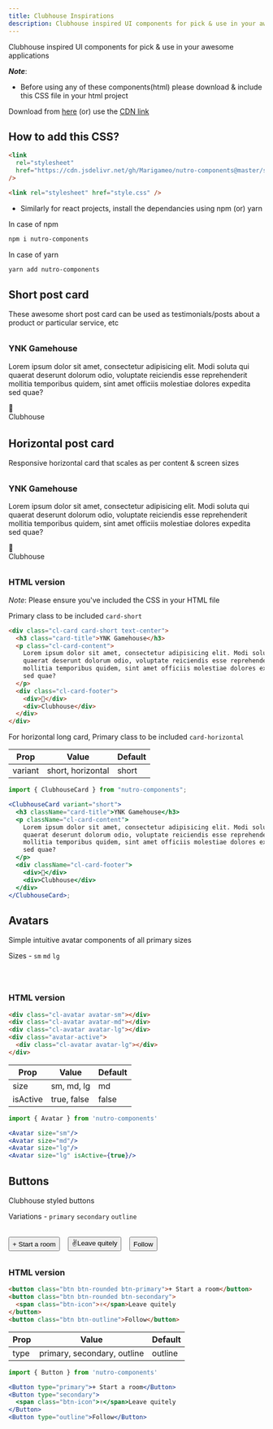 ```yaml
---
title: Clubhouse Inspirations
description: Clubhouse inspired UI components for pick & use in your awesome applications
---
```


Clubhouse inspired UI components for pick & use in your awesome applications

_**Note**_:

- Before using any of these components(html) please download & include this CSS file in your html project

Download from [here](https://github.com/Marigameo/nutro-components-docs/blob/main/src/docs/components/style.css) (or) use the
[CDN link](https://cdn.jsdelivr.net/gh/Marigameo/nutro-components@master/src/lib/components/Clubhouse/style.module.css)

## How to add this CSS?

```html title=as-cdn
<link
  rel="stylesheet"
  href="https://cdn.jsdelivr.net/gh/Marigameo/nutro-components@master/src/lib/components/Clubhouse/style.module.css"
/>
```

```html title=download-and-added-as-file
<link rel="stylesheet" href="style.css" />
```

- Similarly for react projects, install the dependancies using npm (or) yarn

In case of npm

```bash
npm i nutro-components
```

In case of yarn

```bash
yarn add nutro-components
```

## Short post card

These awesome short post card can be used as testimonials/posts about a product or particular service, etc


<section style="margin: 2rem 0">
  <div class="cl-card card-short text-center">
    <h3 class="card-title">YNK Gamehouse</h3>
    <p class="cl-card-content">
      Lorem ipsum dolor sit amet, consectetur adipisicing elit. Modi soluta qui
      quaerat deserunt dolorum odio, voluptate reiciendis esse reprehenderit
      mollitia temporibus quidem, sint amet officiis molestiae dolores expedita
      sed quae?
    </p>
    <div class="cl-card-footer">
      <div>👋</div>
      <div>Clubhouse</div>
    </div>
  </div>
</section>

## Horizontal post card

Responsive horizontal card that scales as per content & screen sizes

<section style="margin: 2rem 0">
  <div class="cl-card card-horizontal text-center">
    <h3 class="card-title">YNK Gamehouse</h3>
    <p class="cl-card-content">
      Lorem ipsum dolor sit amet, consectetur adipisicing elit. Modi soluta qui
      quaerat deserunt dolorum odio, voluptate reiciendis esse reprehenderit
      mollitia temporibus quidem, sint amet officiis molestiae dolores expedita
      sed quae?
    </p>
    <div class="cl-card-footer">
      <div>👋</div>
      <div>Clubhouse</div>
    </div>
  </div>
</section>

### HTML version

_Note_: Please ensure you've included the CSS in your HTML file

Primary class to be included `card-short`

```html title=src/post-card.html
<div class="cl-card card-short text-center">
  <h3 class="card-title">YNK Gamehouse</h3>
  <p class="cl-card-content">
    Lorem ipsum dolor sit amet, consectetur adipisicing elit. Modi soluta qui
    quaerat deserunt dolorum odio, voluptate reiciendis esse reprehenderit
    mollitia temporibus quidem, sint amet officiis molestiae dolores expedita
    sed quae?
  </p>
  <div class="cl-card-footer">
    <div>👋</div>
    <div>Clubhouse</div>
  </div>
</div>
```

For horizontal long card,
Primary class to be included `card-horizontal`

| Prop    | Value             | Default |
| ------- | ----------------- | ------- |
| variant | short, horizontal | short   |

```jsx
import { ClubhouseCard } from "nutro-components";

<ClubhouseCard variant="short">
  <h3 className="card-title">YNK Gamehouse</h3>
  <p className="cl-card-content">
    Lorem ipsum dolor sit amet, consectetur adipisicing elit. Modi soluta qui
    quaerat deserunt dolorum odio, voluptate reiciendis esse reprehenderit
    mollitia temporibus quidem, sint amet officiis molestiae dolores expedita
    sed quae?
  </p>
  <div className="cl-card-footer">
    <div>👋</div>
    <div>Clubhouse</div>
  </div>
</ClubhouseCard>;
```

## Avatars

Simple intuitive avatar components of all primary sizes

Sizes - `sm` `md` `lg`

<section style="display: flex; margin: 2rem 0">
  <div class="cl-avatar avatar-sm" style="margin-right: 1.6rem"></div>
  <div class="cl-avatar avatar-md" style="margin-right: 1.6rem"></div>
  <div class="cl-avatar avatar-lg" style="margin-right: 1.6rem"></div>
  <div class="avatar-active">
    <div class="cl-avatar avatar-lg"></div>
  </div>
</section>

### HTML version

```html title=src/post-card.html
<div class="cl-avatar avatar-sm"></div>
<div class="cl-avatar avatar-md"></div>
<div class="cl-avatar avatar-lg"></div>
<div class="avatar-active">
  <div class="cl-avatar avatar-lg"></div>
</div>
```

| Prop     | Value       | Default |
| -------- | ----------- | ------- |
| size     | sm, md, lg  | md      |
| isActive | true, false | false   |

```jsx
import { Avatar } from 'nutro-components'

<Avatar size="sm"/>
<Avatar size="md"/>
<Avatar size="lg"/>
<Avatar size="lg" isActive={true}/>
```

## Buttons

Clubhouse styled buttons

Variations - `primary` `secondary` `outline`

<section style="display: flex; margin: 2rem 0">
  <button class="btn btn-rounded btn-primary" style="margin-right: 1rem">
    + Start a room
  </button>
  <button class="btn btn-rounded btn-secondary" style="margin-right: 1rem">
    <span class="btn-icon">✌️</span>Leave quitely
  </button>
  <button class="btn btn-outline">Follow</button>
</section>

### HTML version

```html title=src/post-card.html
<button class="btn btn-rounded btn-primary">+ Start a room</button>
<button class="btn btn-rounded btn-secondary">
  <span class="btn-icon">✌️</span>Leave quitely
</button>
<button class="btn btn-outline">Follow</button>
```

| Prop | Value                       | Default |
| ---- | --------------------------- | ------- |
| type | primary, secondary, outline | outline |

```jsx
import { Button } from 'nutro-components'

<Button type="primary">+ Start a room</Button>
<Button type="secondary">
  <span class="btn-icon">✌️</span>Leave quitely
</Button>
<Button type="outline">Follow</Button>
```
